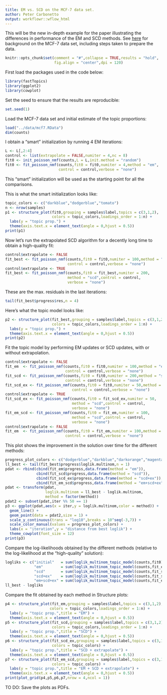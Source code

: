```yaml
---
title: EM vs. SCD on the MCF-7 data set.
author: Peter Carbonetto
output: workflowr::wflow_html
---
```


This will be the new in-depth example for the paper illustrating the
differences in performance of the EM and SCD methods. See
[here](https://stephenslab.github.io/single-cell-jamboree/mcf7.html)
for background on the MCF-7 data set, including steps taken to prepare
the data.

```r
knitr::opts_chunk$set(comment = "#",collapse = TRUE,results = "hold",
                      fig.align = "center",dpi = 120)
```

First load the packages used in the code below:

```r
library(fastTopics)
library(ggplot2)
library(cowplot)
```

Set the seed to ensure that the results are reproducible:

```r
set.seed(1)
```

Load the MCF-7 data set and initial estimate of the topic proportions:

```r
load("../data/mcf7.RData")
dim(counts)
```

I obtain a "smart" initialization by running 4 EM iterations:

```r
L <- L[,2:4]
control <- list(extrapolate = FALSE,numiter = 4,nc = 8)
fit0 <- init_poisson_nmf(counts,L = L,init.method = "random")
fit0 <- fit_poisson_nmf(counts,fit0 = fit0,numiter = 4,method = "em",
                        control = control,verbose = "none")
```

This "smart" initialization will be used as the starting point for
all the comparisons.

This is what the smart initialization looks like:

```r
topic_colors <- c("darkblue","dodgerblue","tomato")
n <- nrow(samples)
p1 <- structure_plot(fit0,grouping = samples$label,topics = c(3,1,2),
                     colors = topic_colors,loadings_order = 1:n) +
  labs(y = "topic prop.") +
  theme(axis.text.x = element_text(angle = 0,hjust = 0.5))
print(p1)
```

Now let's run the extrapolated SCD algorithm for a decently long time
to obtain a high-quality fit:

```r
control$extrapolate <- FALSE
fit_best <- fit_poisson_nmf(counts,fit0 = fit0,numiter = 100,method = "scd",
                            control = control,verbose = "none")
control$extrapolate <- TRUE
fit_best <- fit_poisson_nmf(counts,fit0 = fit_best,numiter = 200,
                            method = "scd",control = control,
							verbose = "none")
```

These are the max. residuals in the last iterations:

```r
tail(fit_best$progress$res,n = 4)
```

Here's what the topic model looks like:

```r
p2 <- structure_plot(fit_best,grouping = samples$label,topics = c(3,1,2),
                     colors = topic_colors,loadings_order = 1:n) +
  labs(y = "topic prop.") +
  theme(axis.text.x = element_text(angle = 0,hjust = 0.5))
print(p2)
```

Fit the topic model by performing EM updates or SCD updates, with or
without extrapolation.

```r
control$extrapolate <- FALSE
fit_em  <- fit_poisson_nmf(counts,fit0 = fit0,numiter = 100,method = "em",
                           control = control,verbose = "none")
fit_scd <- fit_poisson_nmf(counts,fit0 = fit0,numiter = 200,method = "scd",
                           control = control,verbose = "none")
fit_scd_ex <- fit_poisson_nmf(counts,fit0 = fit0,numiter = 50,method = "scd",
                              control = control,verbose = "none")
control$extrapolate <- TRUE
fit_scd_ex <- fit_poisson_nmf(counts,fit0 = fit_scd_ex,numiter = 50,
                              method = "scd",control = control,
							  verbose = "none")
fit_em_scd <- fit_poisson_nmf(counts,fit0 = fit_em,numiter = 100,
                              method = "scd",control = control,
							  verbose = "none")
control$extrapolate <- FALSE
fit_em  <- fit_poisson_nmf(counts,fit0 = fit_em,numiter = 100,method = "em",
                           control = control,verbose = "none")
```

This plot shows the improvement in the solution over time for the
different methods:

```r
progress_plot_colors <- c("dodgerblue","darkblue","darkorange","magenta")
ll_best <- tail(fit_best$progress$loglik.multinom,n = 1)
pdat <- rbind(cbind(fit_em$progress,data.frame(method = "em")),
              cbind(fit_scd$progress,data.frame(method = "scd")),
			  cbind(fit_scd_ex$progress,data.frame(method = "scd+ex")),
			  cbind(fit_em_scd$progress,data.frame(method = "em+scd+ex")))
pdat <- transform(pdat,
                  loglik.multinom = ll_best - loglik.multinom,
                  method = factor(method))
pdat2 <- subset(pdat,iter %% 50 == 1)
p3 <- ggplot(pdat,aes(x = iter,y = loglik.multinom,color = method)) +
  geom_line() +
  geom_point(data = pdat2,size = 1) +
  scale_y_continuous(trans = "log10",breaks = 10^seq(-3,7)) +
  scale_color_manual(values = progress_plot_colors) +
  labs(x = "iteration",y = "distance from best loglik") +
  theme_cowplot(font_size = 12)
print(p3)
```

Compare the log-likelihoods obtained by the different methods
(relative to the log-likelihood at the "high-quality" solution):

```r
logliks <- c("initial"   = sum(loglik_multinom_topic_model(counts,fit0)),
             "em"        = sum(loglik_multinom_topic_model(counts,fit_em)),
             "scd"       = sum(loglik_multinom_topic_model(counts,fit_scd)),
             "scd+ex"    = sum(loglik_multinom_topic_model(counts,fit_scd_ex)),
             "em+scd+ex" = sum(loglik_multinom_topic_model(counts,fit_em_scd)))
ll_best - logliks
```

Compare the fit obtained by each method in Structure plots:

```r
p4 <- structure_plot(fit_em,grouping = samples$label,topics = c(3,1,2),
                    colors = topic_colors,loadings_order = 1:n) +
  labs(y = "topic prop.",title = "EM") +
  theme(axis.text.x = element_text(angle = 0,hjust = 0.5))
p5 <- structure_plot(fit_scd,grouping = samples$label,topics = c(3,1,2),
                     colors = topic_colors,loadings_order = 1:n) +
  labs(y = "topic prop.",title = "SCD") +
  theme(axis.text.x = element_text(angle = 0,hjust = 0.5))
p6 <- structure_plot(fit_scd_ex,grouping = samples$label,topics = c(3,1,2),
                     colors = topic_colors) +
  labs(y = "topic prop.",title = "SCD + extrapolate") +
  theme(axis.text.x = element_text(angle = 0,hjust = 0.5))
p7 <- structure_plot(fit_em_scd,grouping = samples$label,topics = c(3,1,2),
                     colors = topic_colors) +
  labs(y = "topic prop.",title = "EM + SCD + extrapolate") +
  theme(axis.text.x = element_text(angle = 0,hjust = 0.5))
print(plot_grid(p4,p5,p6,p7,nrow = 4,ncol = 1))
```

TO DO: Save the plots as PDFs.
